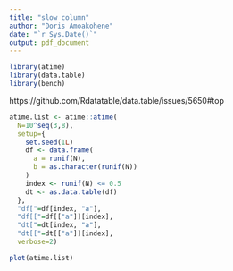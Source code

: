 ```yaml
---
title: "slow column"
author: "Doris Amoakohene"
date: "`r Sys.Date()`"
output: pdf_document
---
```


```r
library(atime)
library(data.table)
library(bench)

```

https://github.com/Rdatatable/data.table/issues/5650#top

```r
atime.list <- atime::atime(
  N=10^seq(3,8),
  setup={
    set.seed(1L)
    df <- data.frame(
      a = runif(N),
      b = as.character(runif(N))
    )
    index <- runif(N) <= 0.5
    dt <- as.data.table(df)
  },
  "df["=df[index, "a"],
  "df[["=df[["a"]][index],
  "dt["=dt[index, "a"],
  "dt[["=dt[["a"]][index],
  verbose=2)
```


```r
plot(atime.list)
```


